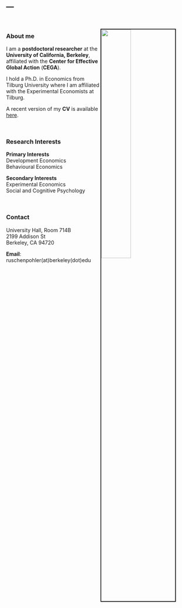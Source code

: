 ---
---

<link rel="stylesheet" href="styles.css" type="text/css">

<img src="pics/JRUE_portrait.JPG" style="width:40%; border:2.5px solid; margin-right: 40px; margin-top: 30px; " align="right">

<br>

### About me

I am a **postdoctoral researcher** at the **University of California, Berkeley**, affiliated with the **Center for Effective Global Action** (**CEGA**).

I hold a Ph.D. in Economics from Tilburg University where I am affiliated with the Experimental Economists at Tilburg. 

A recent version of my **CV** is available <a href="files/JRUE_CV_Oct2019.pdf" class="image fit">here</a>.

<br>

### Research Interests                     

**Primary Interests**  
Development Economics  
Behavioural Economics

**Secondary Interests**  
Experimental Economics  
Social and Cognitive Psychology

<br>

### Contact

University Hall, Room 714B  
2199 Addison St  
Berkeley, CA 94720

**Email**: ruschenpohler(at)berkeley(dot)edu
